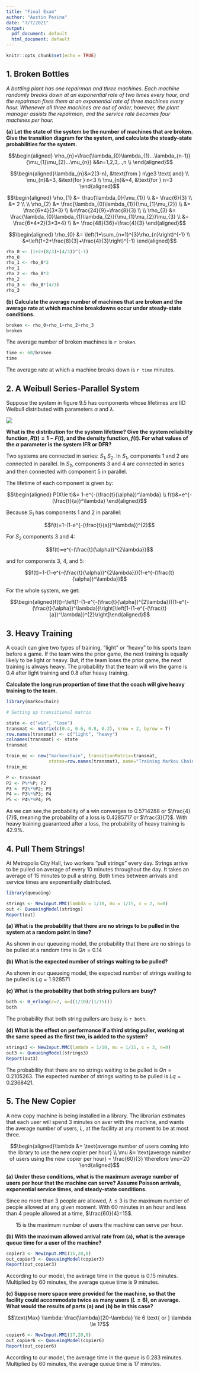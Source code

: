 ```yaml
---
title: "Final Exam"
author: "Austin Pesina"
date: "7/7/2021"
output:
  pdf_document: default
  html_document: default
---
```


```r
knitr::opts_chunk$set(echo = TRUE)
```

## 1. Broken Bottles

*A bottling plant has one repairman and three machines. Each machine randomly breaks down at an exponential rate of two times every hour, and the repairman fixes them at an exponential rate of three machines every hour. Whenever all three machines are out of order, however, the plant manager assists the repairman, and the service rate becomes four machines per hour.*

**(a) Let the state of the system be the number of machines that are broken. Give the transition diagram for the system, and calculate the steady-state probabilities for the system.**

$$\begin{aligned} \rho_{n}=\frac{\lambda_{0}\lambda_{1}...\lambda_{n-1}}{\mu_{1}\mu_{2}...\mu_{n}} &&n=1,2,3,..,n \\
\end{aligned}$$

$$\begin{aligned}\lambda_{n}&=2(3-n), &\text{from } n\ge3 \text{ and} \\
\mu_{n}&=3, &\text{for } n<3 \\
\mu_{n}&=4, &\text{for } n=3
\end{aligned}$$

$$\begin{aligned} \rho_{1} &= \frac{\lambda_0}{\mu_{1}} \\
&= \frac{6}{3} \\
&= 2 \\
\\
\rho_{2} &= \frac{\lambda_{0}\lambda_{1}}{\mu_{1}\mu_{2}} \\
&= \frac{6*4}{3*3} \\
&=\frac{24}{9}=\frac{8}{3} \\
\\
\rho_{3} &= \frac{\lambda_{0}\lambda_{1}\lambda_{2}}{\mu_{1}\mu_{2}}\mu_{3} \\
&= \frac{6*4*2}{3*3*4} \\
&= \frac{48}{36}=\frac{4}{3}
\end{aligned}$$

$$\begin{aligned} \rho_{0} &= \left(1+\sum_{n=1}^{3}\rho_{n}\right)^{-1} \\
&=\left(1+2+\frac{8}{3}+\frac{4}{3}\right)^{-1}
\end{aligned}$$
```r
rho_0 <- (1+2+(8/3)+(4/3))^(-1)
rho_0
rho_1 <- rho_0*2
rho_1
rho_2 <- rho_0*3
rho_2
rho_3 <- rho_0*(4/3)
rho_3
```

**(b) Calculate the average number of machines that are broken and the average rate at which machine breakdowns occur under steady-state conditions.**

```r
broken <- rho_0+rho_1+rho_2+rho_3
broken
```
The average number of broken machines is `r broken`.

```r
time <- 60/broken
time
```

The average rate at which a machine breaks down is `r time` minutes.
\newpage

## 2. A Weibull Series-Parallel System 

Suppose the system in figure 9.5 has components whose lifetimes are IID Weibull distributed with parameters $\alpha$ and $\lambda$.

![](C:/Users/apesi/Desktop/fig.jpg)

**What is the distribution for the system lifetime? Give the system reliability function, $R(t)=1-F(t)$, and the density function, $f(t)$. For what values of the $\alpha$ parameter is the system IFR or DFR?**

Two systems are connected in series: $S_{1}, S_{2}$. In $S_{1}$, components 1 and 2 are connected in parallel. In $S_{2}$, components 3 and 4 are connected in series and then connected with component 5 in parallel.

The lifetime of each component is given by:

$$\begin{aligned} P(X\le t)&= 1-e^{-(\frac{t}{\alpha})^\lambda} \\
f(t)&=e^{-(\frac{t}{a})^\lambda}
\end{aligned}$$

Because $S_{1}$ has components 1 and 2 in parallel:

$$f(t)=1-(1-e^{-(\frac{t}{a})^\lambda})^{2}$$

For $S_{2}$ components 3 and 4:

$$f(t)=e^{-(\frac{t}{\alpha})^{2\lambda}}$$

and for components 3, 4, and 5:

$$f(t)=1-(1-e^{-(\frac{t}{\alpha})^{2\lambda}})(1-e^{-(\frac{t}{\alpha})^\lambda})$$

For the whole system, we get:

$$\begin{aligned}f(t)=\left[1-(1-e^{-(\frac{t}{\alpha})^{2\lambda}})(1-e^{-(\frac{t}{\alpha})^\lambda})\right]\left[1-(1-e^{-(\frac{t}{a})^\lambda})^{2}\right]\end{aligned}$$

\newpage

## 3. Heavy Training

A coach can give two types of training, "light" or "heavy" to his sports team before a game. If the team wins the prior game, the next training is equally likely to be light or heavy. But, if the team loses the prior game, the next training is always heavy. The probability that the team will win the game is 0.4 after light training and 0.8 after heavy training.

**Calculate the long run proportion of time that the coach will give heavy training to the team.**

```r
library(markovchain)

# Setting up transitional matrix

state <- c("win", "lose")
transmat <- matrix(c(0.4, 0.6, 0.8, 0.2), nrow = 2, byrow = T)
row.names(transmat) <- c("light", "heavy")
colnames(transmat) <- state
transmat

train_mc <- new("markovchain", transitionMatrix=transmat,
                states=row.names(transmat), name="Training Markov Chain")
train_mc

P <- transmat
P2 <- P%*%P; P2
P3 <- P2%*%P2; P3
P4 <- P3%*%P3; P4
P5 <- P4%*%P4; P5
```

As we can see,the probability of a win converges to 0.5714288 or $\frac{4}{7}$, meaning the probability of a loss is 0.4285717 or $\frac{3}{7}$. With heavy training guaranteed after a loss, the probability of heavy training is $42.9\%$.

\newpage

## 4. Pull Them Strings!

At Metropolis City Hall, two workers "pull strings" every day. Strings arrive to be pulled on average of every 10 minutes throughout the day. It takes an average of 15 minutes to pull a string. Both times between arrivals and service times are exponentially distributed.

```r
library(queueing)

strings <- NewInput.MMC(lambda = 1/10, mu = 1/15, c = 2, n=0)
out <- QueueingModel(strings)
Report(out)
```

**(a) What is the probability that there are no strings to be pulled in the system at a random point in time?**

As shown in our queueing model, the probability that there are no strings to be pulled at a random time is $Qn = 0.14$

**(b) What is the expected number of strings waiting to be pulled?**

As shown in our queueing model, the expected number of strings waiting to be pulled is $Lq = 1.928571$

**(c) What is the probability that both string pullers are busy?**

```r
both <- B_erlang(c=2, u=((1/10)/(1/15)))
both
```

The probability that both string pullers are busy is `r both`.

**(d) What is the effect on performance if a third string puller, working at the same speed as the first two, is added to the system?**

```r
strings3 <- NewInput.MMC(lambda = 1/10, mu = 1/15, c = 3, n=0)
out3 <- QueueingModel(strings3)
Report(out3)
```
The probability that there are no strings waiting to be pulled is $Qn = 0.2105263$. The expected number of strings waiting to be pulled is $Lq = 0.2368421$.

\newpage

## 5. The New Copier

A new copy machine is being installed in a library. The librarian estimates that each user will spend 3 minutes on aver with the machine, and wants the average number of users, $L$, at the facility at any moment to be at most three.

$$\begin{aligned}\lambda &= \text{average number of users coming into the library to use the new copier per hour} \\
\mu &= \text{average number of users using the new copier per hour} = \frac{60}{3} \therefore \mu=20
\end{aligned}$$

**(a) Under these conditions, what is the maximum average number of users per hour that the machine can serve? Assume Poisson arrivals, exponential service times, and steady-state conditions.**

Since no more than 3 people are allowed, $\lambda \le 3$ is the maximum number of people allowed at any given moment. With 60 minutes in an hour and less than 4 people allowed at a time, $\frac{60}{4}=15$.

$$15 \text{ is the maximum number of users the machine can serve per hour.}$$



**(b) With the maximum allowed arrival rate from (a), what is the average queue time for a user of the machine?**

```r
copier3 <- NewInput.MM1(15,20,0)
out_copier3 <- QueueingModel(copier3)
Report(out_copier3)
```
According to our model, the average time in the queue is 0.15 minutes. Multiplied by 60 minutes, the average queue time is 9 minutes.

**(c) Suppose more space were provided for the machine, so that the facility could accommodate twice as many users $(L=6)$, on average. What would the results of parts (a) and (b) be in this case?**

$$\text{Max} \lambda: \frac{\lambda}{20-\lambda} \le 6 \text{ or } \lambda \le 17$$

```r
copier6 <- NewInput.MM1(17,20,0)
out_copier6 <- QueueingModel(copier6)
Report(out_copier6)
```

According to our model, the average time in the queue is 0.283 minutes. Multiplied by 60 minutes, the average queue time is 17 minutes.